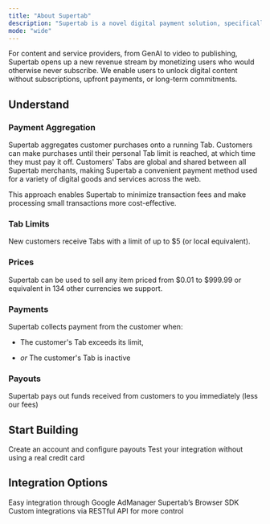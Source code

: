 ```yaml
---
title: "About Supertab"
description: "Supertab is a novel digital payment solution, specifically designed to make small payments possible."
mode: "wide"
---
```


For content and service providers, from GenAI to video to publishing, Supertab opens up a new revenue stream by monetizing users who would otherwise never subscribe. We enable users to unlock digital content without subscriptions, upfront payments, or long-term commitments.

## Understand

### Payment Aggregation

Supertab aggregates customer purchases onto a running Tab. Customers can make purchases until their personal Tab limit is reached, at which time they must pay it off. Customers' Tabs are global and shared between all Supertab merchants, making Supertab a convenient payment method used for a variety of digital goods and services across the web.&#x20;

This approach enables Supertab to minimize transaction fees and make processing small transactions more cost-effective.

### Tab Limits

New customers receive Tabs with a limit of up to \$5 (or local equivalent).

### Prices

Supertab can be used to sell any item priced from \$0.01 to \$999.99 or equivalent in 134 other currencies we support.

### Payments

Supertab collects payment from the customer when:

* The customer's Tab exceeds its limit,

* *or* The customer's Tab is inactive

### Payouts

Supertab pays out funds received from customers to you immediately (less our fees)

## Start Building

<CardGroup cols={2}>
  <Card title="Account Setup" icon="user" href="/supertab-introduction/account-management/account-kyc">
    Create an account and configure payouts
  </Card>

  <Card title="Test Mode" icon="screwdriver-wrench" href="/supertab-introduction/overview/test-mode">
    Test your integration without using a real credit card
  </Card>
</CardGroup>

## Integration Options

<CardGroup cols={3}>
  <Card title="Google Offerwall" icon="wand-magic-sparkles" href="/supertab-integrate/google">
    Easy integration through Google AdManager
  </Card>

  <Card title="Tab.js" icon="box-open" href="/supertab-integrate/tab-js">
    Supertab’s Browser SDK
  </Card>

  <Card title="API" icon="code" href="/supertab-integrate/api">
    Custom integrations via RESTful API for more control
  </Card>
</CardGroup>